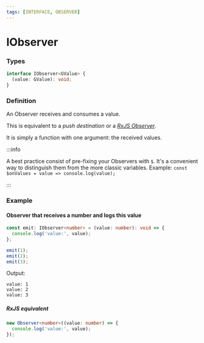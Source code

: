 ```yaml
---
tags: [INTERFACE, OBSERVER]
---
```


# IObserver

### Types

```ts
interface IObserver<GValue> {
  (value: GValue): void;
}
```

### Definition

An Observer receives and consumes a value.

This is equivalent to a *push destination* or a *[RxJS Observer](https://rxjs-dev.firebaseapp.com/guide/observer)*.

It is simply a function with one argument: the received values.

:::info

A best practice consist of pre-fixing your Observers with `$`.
It's a convenient way to distinguish them from the more classic variables.
Example: `const $onValues = value => console.log(value);`

:::

### Example

#### Observer that receives a number and logs this value

```ts
const emit: IObserver<number> = (value: number): void => {
  console.log('value:', value);
};

emit(1);
emit(2);
emit(3);
```

Output:

```text
value: 1
value: 2
value: 3
```

##### RxJS equivalent

```ts
new Observer<number>((value: number) => {
  console.log('value:', value);
});
```
